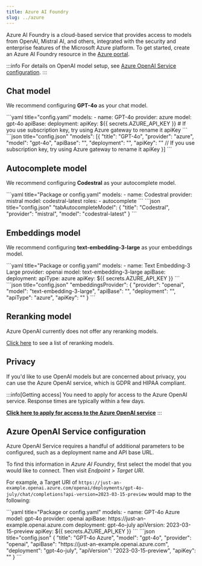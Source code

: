 ```yaml
---
title: Azure AI Foundry
slug: ../azure
---
```



Azure AI Foundry is a cloud-based service that provides access to models from OpenAI, Mistral AI, and others, integrated with the security and enterprise features of the Microsoft Azure platform. To get started, create an Azure AI Foundry resource in the [Azure portal](https://portal.azure.com).

:::info
For details on OpenAI model setup, see [Azure OpenAI Service configuration](#general-model-configuration).
:::

## Chat model

We recommend configuring **GPT-4o** as your chat model.

<Tabs groupId="config-example">
	<TabItem value="yaml" label="YAML">
	```yaml title="config.yaml"
	models:
	  - name: GPT-4o
	    provider: azure
	    model: gpt-4o
	    apiBase: <YOUR_DEPLOYMENT_BASE>
	    deployment: <YOUR_DEPLOYMENT_NAME>
	    apiKey: ${{ secrets.AZURE_API_KEY }} # If you use subscription key, try using Azure gateway to rename it apiKey
	```
	</TabItem>
	<TabItem value="json" label="JSON">
	```json title="config.json"
    "models": [{
      "title": "GPT-4o",
      "provider": "azure",
      "model": "gpt-4o",
      "apiBase": "<YOUR_DEPLOYMENT_BASE>",
      "deployment": "<YOUR_DEPLOYMENT_NAME>",
      "apiKey": "<MY_API_KEY>" // If you use subscription key, try using Azure gateway to rename it apiKey
    }]
	```
	</TabItem>
</Tabs>

## Autocomplete model

We recommend configuring **Codestral** as your autocomplete model.

<Tabs groupId="config-example">
	<TabItem value="yaml" label="YAML">
	```yaml title="Package or config.yaml"
  models:
    - name: Codestral
      provider: mistral
      model: codestral-latest
      roles:
        - autocomplete
	```
	</TabItem>
	<TabItem value="json" label="JSON">
	```json title="config.json"
    "tabAutocompleteModel": {
      "title": "Codestral",
      "provider": "mistral",
      "model": "codestral-latest"
    }
	```
	</TabItem>
</Tabs>

## Embeddings model

We recommend configuring **text-embedding-3-large** as your embeddings model.

<Tabs groupId="config-example">
    <TabItem value="yaml" label="YAML">
    ```yaml title="Package or config.yaml"
    models:
      - name: Text Embedding-3 Large
        provider: openai
        model: text-embedding-3-large
        apiBase: <YOUR_DEPLOYMENT_BASE>
        deployment: <YOUR_DEPLOYMENT_NAME>
        apiType: azure
        apiKey: ${{ secrets.AZURE_API_KEY }}
    ```
    </TabItem>
    <TabItem value="json" label="JSON">
    ```json title="config.json"
      "embeddingsProvider": {
        "provider": "openai",
        "model": "text-embedding-3-large",
        "apiBase": "<YOUR_DEPLOYMENT_BASE>",
        "deployment": "<YOUR_DEPLOYMENT_NAME>",
        "apiType": "azure",
        "apiKey": "<MY_API_KEY>"
      }
    ```
    </TabItem>
</Tabs>

## Reranking model

Azure OpenAI currently does not offer any reranking models.

[Click here](../../model-types/reranking.mdx) to see a list of reranking models.

## Privacy

If you'd like to use OpenAI models but are concerned about privacy, you can use the Azure OpenAI service, which is GDPR and HIPAA compliant.

:::info[Getting access]
You need to apply for access to the Azure OpenAI service. Response times are typically within a few days.

**[Click here to apply for access to the Azure OpenAI service](https://azure.microsoft.com/en-us/products/ai-services/openai-service)**
:::

## Azure OpenAI Service configuration

Azure OpenAI Service requires a handful of additional parameters to be configured, such as a deployment name and API base URL.

To find this information in _Azure AI Foundry_, first select the model that you would like to connect. Then visit _Endpoint_ > _Target URI_.

For example, a Target URI of `https://just-an-example.openai.azure.com/openai/deployments/gpt-4o-july/chat/completions?api-version=2023-03-15-preview` would map to the following:

<Tabs groupId="config-example">
	<TabItem value="yaml" label="YAML">
    ```yaml title="Package or config.yaml"
    models:
      - name: GPT-4o Azure
        model: gpt-4o
        provider: openai
        apiBase: https://just-an-example.openai.azure.com
        deployment: gpt-4o-july
        apiVersion: 2023-03-15-preview
        apiKey: ${{ secrets.AZURE_API_KEY }}
    ```
	</TabItem>
	<TabItem value="json" label="JSON">
    ```json title="config.json"
    {
        "title": "GPT-4o Azure",
        "model": "gpt-4o",
        "provider": "openai",
        "apiBase": "https://just-an-example.openai.azure.com",
        "deployment": "gpt-4o-july",
        "apiVersion": "2023-03-15-preview",
        "apiKey": "<AZURE_API_KEY>"
    }
    ```
	</TabItem>
</Tabs>
